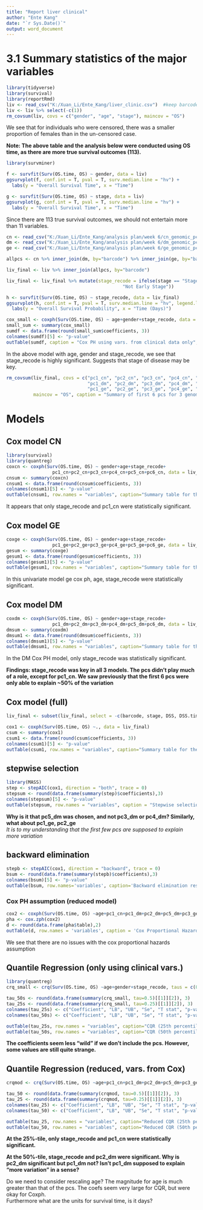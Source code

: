 ---
title: "Report liver clinical"
author: "Ente Kang"
date: "`r Sys.Date()`"
output: word_document
---

# 3.1 Summary statistics of the major variables

```{r, echo=FALSE, message=FALSE}
library(tidyverse)
library(survival)
library(reportRmd)
liv <- read_csv("K:/Xuan_Li/Ente_Kang/liver_clinic.csv")  #keep barcode for merging only, not in model
liv <- liv %>% select(-c(1))
rm_covsum(liv, covs = c("gender", "age", "stage"), maincov = "OS")
```
We see that for individuals who were censored, there was a smaller proportion of females than in the un-censored case. 

**Note: The above table and the analysis below were conducted using OS time, as there are more true survival outcomes (113). **

```{r, echo=FALSE, message=FALSE}
library(survminer)

f <- survfit(Surv(OS.time, OS) ~ gender, data = liv)
ggsurvplot(f, conf.int = T, pval = T, surv.median.line = "hv") +
  labs(y = "Overall Survival Time", x = "Time")

g <- survfit(Surv(OS.time, OS) ~ stage, data = liv)
ggsurvplot(g, conf.int = T, pval = T, surv.median.line = "hv") +
  labs(y = "Overall Survival Time", x = "Time")
```

Since there are 113 true survival outcomes, we should not entertain more than 11 variables. 

```{r, echo=FALSE, warning=FALSE, message=FALSE}
cn <- read_csv("K:/Xuan_Li/Ente_Kang/analysis plan/week 6/cn_genomic_pcs.csv")
dm <- read_csv("K:/Xuan_Li/Ente_Kang/analysis plan/week 6/dm_genomic_pcs.csv")
ge <- read_csv("K:/Xuan_Li/Ente_Kang/analysis plan/week 6/ge_genomic_pcs.csv")

allpcs <- cn %>% inner_join(dm, by="barcode") %>% inner_join(ge, by="barcode")

liv_final <- liv %>% inner_join(allpcs, by="barcode")

liv_final <- liv_final %>% mutate(stage_recode = ifelse(stage == "Stage I" | stage == "Stage II", "Early Stage", 
                                           "Not Early Stage"))

h <- survfit(Surv(OS.time, OS) ~ stage_recode, data = liv_final)
ggsurvplot(h, conf.int = T, pval = T, surv.median.line = "hv", legend.labs = c("Early Stage", "Not Early Stage")) +
  labs(y = "Overall Survival Probability", x = "Time (Days)")


```

```{r, echo=FALSE}
cox_small <- coxph(Surv(OS.time, OS) ~ age+gender+stage_recode, data = liv_final)
small_sum <- summary(cox_small)
sumdf <- data.frame(round(small_sum$coefficients, 3))
colnames(sumdf)[5] <- "p-value"
outTable(sumdf, caption = "Cox PH using vars. from clinical data only", row.names = "variables")
```

In the above model with age, gender and stage_recode, we see that stage_recode is highly significant. 
Suggests that stage of disease may be key. 



```{r, echo=FALSE}

rm_covsum(liv_final, covs = c("pc1_cn", "pc2_cn", "pc3_cn", "pc4_cn", "pc5_cn", "pc6_cn", 
                              "pc1_dm", "pc2_dm", "pc3_dm", "pc4_dm", "pc5_dm", "pc6_dm", 
                              "pc1_ge", "pc2_ge", "pc3_ge", "pc4_ge", "pc5_ge", "pc6_ge"), 
          maincov = "OS", caption = "Summary of first 6 pcs for 3 genomic datasets")
```



# Models

## Cox model CN

```{r, echo=FALSE, message=FALSE, warning=FALSE}
library(survival)
library(quantreg)
coxcn <- coxph(Surv(OS.time, OS) ~ gender+age+stage_recode+
                 pc1_cn+pc2_cn+pc3_cn+pc4_cn+pc5_cn+pc6_cn, data = liv_final)
cnsum <- summary(coxcn)
cnsum1 <- data.frame(round(cnsum$coefficients, 3))
colnames(cnsum1)[5] <- "p-value"
outTable(cnsum1, row.names = "variables", caption="Summary table for the CN cox model")
```

It appears that only stage_recode and pc1_cn were statistically significant.

## Cox model GE

```{r, echo=FALSE}
coxge <- coxph(Surv(OS.time, OS) ~ gender+age+stage_recode+
                 pc1_ge+pc2_ge+pc3_ge+pc4_ge+pc5_ge+pc6_ge, data = liv_final)
gesum <- summary(coxge)
gesum1 <- data.frame(round(gesum$coefficients, 3))
colnames(gesum1)[5] <- "p-value"
outTable(gesum1, row.names = "variables", caption="Summary table for the GE cox model")
```

In this univariate model ge cox ph, age, stage_recode were statistically significant.

## Cox model DM

```{r, echo=FALSE}
coxdm <- coxph(Surv(OS.time, OS) ~ gender+age+stage_recode+
                 pc1_dm+pc2_dm+pc3_dm+pc4_dm+pc5_dm+pc6_dm, data = liv_final)
dmsum <- summary(coxdm)
dmsum1 <- data.frame(round(dmsum$coefficients, 3))
colnames(dmsum1)[5] <- "p-value"
outTable(dmsum1, row.names = "variables", caption="Summary table for the DM cox model")
```

In the DM Cox PH model, only stage_recode was statistically significant. 

**Findings: stage_recode was key in all 3 models. The pcs didn't play much of a role, except for pc1_cn. We saw previously that the first 6 pcs were only able to explain ~50% of the variation**

## Cox model (full)

```{r, echo=FALSE, message=FALSE}

liv_final <- subset(liv_final, select = -c(barcode, stage, DSS, DSS.time, gender_n, agegroup, stagegroup))

cox1 <- coxph(Surv(OS.time, OS) ~., data = liv_final)
csum <- summary(cox1)
csum1 <- data.frame(round(csum$coefficients, 3))
colnames(csum1)[5] <- "p-value"
outTable(csum1, row.names = "variables", caption="Summary table for the full cox model")
```

## stepwise selection
```{r, echo=FALSE, message=FALSE, warning=FALSE}
library(MASS)
step <- stepAIC(cox1, direction = "both", trace = 0)
stepsum <- round(data.frame(summary(step)$coefficients),3)
colnames(stepsum)[5] <- "p-value"
outTable(stepsum, row.names = "variables", caption = "Stepwise selection results")
```

**Why is it that pc5_dm was chosen, and not pc3_dm or pc4_dm? Similarly, what about pc1_ge, pc2_ge**  
*It is to my understanding that the first few pcs are supposed to explain more variation*

## backward elimination
```{r, echo=FALSE, warning=FALSE, message=FALSE}
stepb <- stepAIC(cox1, direction = "backward", trace = 0)
bsum <- round(data.frame(summary(stepb)$coefficients),3)
colnames(bsum)[5] <- "p-value"
outTable(bsum, row.names='variables', caption='Backward elimination results')
```


### Cox PH assumption (reduced model)
```{r, echo=FALSE}
cox2 <- coxph(Surv(OS.time, OS) ~age+pc1_cn+pc1_dm+pc2_dm+pc5_dm+pc3_ge+pc4_ge+stage_recode, data = liv_final)
pha <- cox.zph(cox2)
d <- round(data.frame(pha$table),2)
outTable(d, row.names = 'variables', caption = 'Cox Proportional Hazards Assumption')
```

We see that there are no issues with the cox proportional hazards assumption


## Quantile Regression (only using clinical vars.) 
```{r, echo=FALSE, warning=FALSE, message=FALSE}
library(quantreg)
crq_small <- crq(Surv(OS.time, OS) ~age+gender+stage_recode, taus = c(0.25, 0.5),data = liv_final, method = "PengHuang")

tau_50s <- round(data.frame(summary(crq_small, tau=0.5)[[1]][2]), 3)
tau_25s <- round(data.frame(summary(crq_small, tau=0.25)[[1]][2]), 3)
colnames(tau_25s) <- c("Coefficient", "LB", "UB", "Se", "T stat", "p-value")
colnames(tau_50s) <- c("Coefficient", "LB", "UB", "Se", "T stat", "p-value")

outTable(tau_25s, row.names = "variables", caption="CQR (25th percentile), clinical vars.")
outTable(tau_50s, row.names = "variables", caption="CQR (50th percentile), clinical vars.")

```

**The coefficients seem less "wild" if we don't include the pcs. However, some values are still quite strange.**


## Quantile Regression (reduced, vars. from Cox)
```{r, echo=FALSE, warning=FALSE, message=FALSE}
crqmod <- crq(Surv(OS.time, OS) ~age+pc1_cn+pc1_dm+pc2_dm+pc5_dm+pc3_ge+pc4_ge+stage_recode, taus = c(0.25, 0.5),data = liv_final, method = "PengHuang")

tau_50 <- round(data.frame(summary(crqmod, tau=0.5)[[1]][2]), 3)
tau_25 <- round(data.frame(summary(crqmod, tau=0.25)[[1]][2]), 3)
colnames(tau_25) <- c("Coefficient", "LB", "UB", "Se", "T stat", "p-value")
colnames(tau_50) <- c("Coefficient", "LB", "UB", "Se", "T stat", "p-value")

outTable(tau_25, row.names = "variables", caption="Reduced CQR (25th percentile)")
outTable(tau_50, row.names = "variables", caption="Reduced CQR (50th percentile)")

```

**At the 25%-tile, only stage_recode and pc1_cn were statistically significant.**  

**At the 50%-tile, stage_recode and pc2_dm were significant. Why is pc2_dm significant but pc1_dm not? Isn't pc1_dm supposed to explain "more variation" in a sense?**

Do we need to consider rescaling age? The magnitude for age is much greater than that of the pcs. The coefs seem very large for CQR, but were okay for Coxph.  
Furthermore what are the units for survival time, is it days?